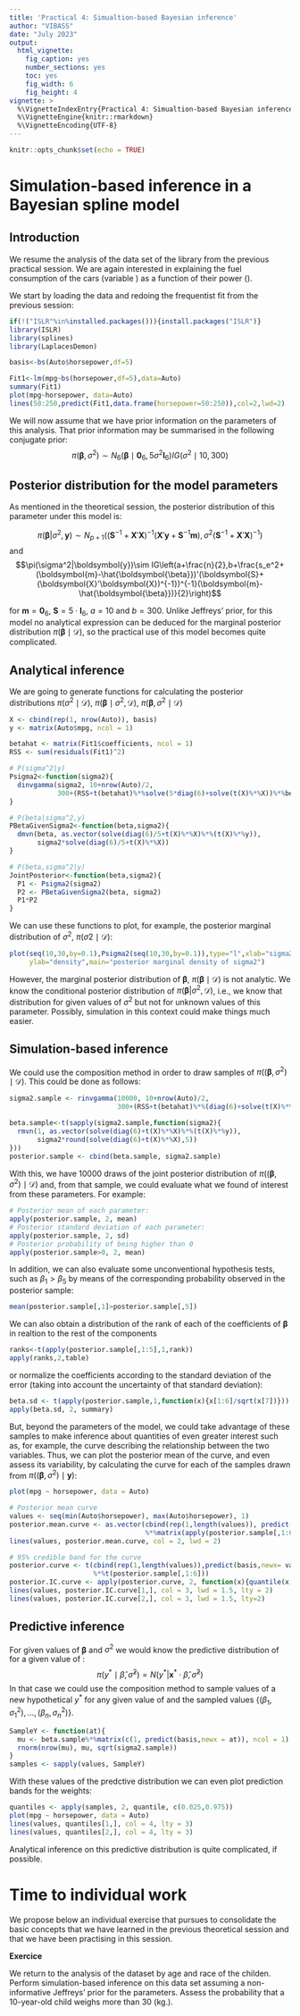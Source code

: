 ---
title: 'Practical 4: Simualtion-based Bayesian inference'
author: "VIBASS"
date: "July 2023"
output:
  html_vignette:
    fig_caption: yes
    number_sections: yes
    toc: yes
    fig_width: 6
    fig_height: 4
vignette: >
  %\VignetteIndexEntry{Practical 4: Simualtion-based Bayesian inference}
  %\VignetteEngine{knitr::rmarkdown}
  %\VignetteEncoding{UTF-8}
---

```{r setup, include=FALSE}
knitr::opts_chunk$set(echo = TRUE)
```

# Simulation-based inference in a Bayesian spline model

## Introduction 

We resume the analysis of the \texttt{Auto} data set of the \texttt{ISLR} library from the previous practical session. We are again interested in explaining the fuel consumption of the cars  (variable \texttt{mpg}) as a function of their power (\texttt{horsepower}).

We start by loading the data and redoing the frequentist fit from the previous session:

```{r}
if(!("ISLR"%in%installed.packages())){install.packages("ISLR")}
library(ISLR)
library(splines)
library(LaplacesDemon)

basis<-bs(Auto$horsepower,df=5)

Fit1<-lm(mpg~bs(horsepower,df=5),data=Auto)
summary(Fit1)
plot(mpg~horsepower, data=Auto)
lines(50:250,predict(Fit1,data.frame(horsepower=50:250)),col=2,lwd=2)
```

We will now assume that we have prior information on the parameters of this analysis. That prior information may be summarised in the following conjugate prior:
$$\pi(\boldsymbol{\beta},\sigma^2)\sim N_6(\boldsymbol{\beta}\mid\mathbf{0}_6,5\sigma^2\mathbf{I}_6)IG(\sigma^2\mid 10,300)$$

## Posterior distribution for the model parameters

As mentioned in the theoretical session, the posterior distribution of this parameter under this model is:

$$\pi(\boldsymbol{\beta}|\sigma^2,\boldsymbol{y})\sim N_{p+1}\left((\boldsymbol{S}^{-1}+\boldsymbol{X}'\boldsymbol{X})^{-1}(\boldsymbol{X}'\boldsymbol{y}+\boldsymbol{S}^{-1}\boldsymbol{m}),\sigma^2(\boldsymbol{S}^{-1}+\boldsymbol{X}'\boldsymbol{X})^{-1}\right)$$
and
$$\pi(\sigma^2|\boldsymbol{y})\sim IG\left(a+\frac{n}{2},b+\frac{s_e^2+(\boldsymbol{m}-\hat{\boldsymbol{\beta}})'(\boldsymbol{S}+(\boldsymbol{X}'\boldsymbol{X})^{-1})^{-1}(\boldsymbol{m}-\hat{\boldsymbol{\beta}})}{2}\right)$$

for $\textbf{m}=\textbf{0}_6$, $\textbf{S}=5\cdot\textbf{I}_6$, $a=10$ and $b=300$. Unlike Jeffreys' prior, for this model no analytical expression can be deduced for the marginal posterior distribution $\pi(\boldsymbol{\beta}\mid\mathcal{D})$, so the practical use of this model becomes quite complicated.

## Analytical inference 

We are going to generate functions for calculating the posterior distributions $\pi(\sigma^2\mid \mathcal{D})$, $\pi(\boldsymbol{\beta}\mid \sigma^2, \mathcal{D})$, $\pi(\boldsymbol{\beta}, \sigma^2 \mid \mathcal{D})$
```{r}
X <- cbind(rep(1, nrow(Auto)), basis)
y <- matrix(Auto$mpg, ncol = 1)

betahat <- matrix(Fit1$coefficients, ncol = 1)
RSS <- sum(residuals(Fit1)^2)

# P(sigma^2|y)
Psigma2<-function(sigma2){
  dinvgamma(sigma2, 10+nrow(Auto)/2, 
            300+(RSS+t(betahat)%*%solve(5*diag(6)+solve(t(X)%*%X))%*%betahat)/2)
}

# P(beta|sigma^2,y)
PBetaGivenSigma2<-function(beta,sigma2){
  dmvn(beta, as.vector(solve(diag(6)/5+t(X)%*%X)%*%(t(X)%*%y)),
       sigma2*solve(diag(6)/5+t(X)%*%X))
}

# P(beta,sigma^2|y)  
JointPosterior<-function(beta,sigma2){
  P1 <- Psigma2(sigma2)
  P2 <- PBetaGivenSigma2(beta, sigma2)
  P1*P2
}
```

We can use these functions to plot, for example, the posterior marginal distribution of $\sigma^2$, $\pi(\sigma2\mid\mathcal{D})$:

```{r}
plot(seq(10,30,by=0.1),Psigma2(seq(10,30,by=0.1)),type="l",xlab="sigma2",
     ylab="density",main="posterior marginal density of sigma2")
```

However, the marginal posterior distribution of $\boldsymbol{\beta}$, $\pi(\boldsymbol{\beta}\mid \mathcal{D})$ is not analytic. We know the conditional posterior distribution of $\pi(\boldsymbol{\beta}|\sigma^2, \mathcal{D})$, i.e., we know that distribution for given values of $\sigma^2$ but not for unknown values of this parameter. Possibly, simulation in this context could make things much easier.

## Simulation-based inference 

We could use the composition method in order to draw samples of $\pi((\boldsymbol{\beta},\sigma^2)\mid \mathcal{D})$. This could be done as follows:

```{r}
sigma2.sample <- rinvgamma(10000, 10+nrow(Auto)/2, 
                           300+(RSS+t(betahat)%*%(diag(6)+solve(t(X)%*%X))%*%betahat)/2)

beta.sample<-t(sapply(sigma2.sample,function(sigma2){
  rmvn(1, as.vector(solve(diag(6)+t(X)%*%X)%*%(t(X)%*%y)),
       sigma2*round(solve(diag(6)+t(X)%*%X),5))
}))
posterior.sample <- cbind(beta.sample, sigma2.sample)
```
With this, we have 10000 draws of the joint posterior distribution of $\pi((\boldsymbol{\beta},\sigma^2)\mid \mathcal{D})$ and, from that sample, we could evaluate what we found of interest from these parameters. For example:

```{r}
# Posterior mean of each parameter:
apply(posterior.sample, 2, mean)
# Posterior standard deviation of each parameter:
apply(posterior.sample, 2, sd)
# Posterior probability of being higher than 0
apply(posterior.sample>0, 2, mean)
```

In addition, we can also evaluate some unconventional hypothesis tests, such as $\beta_1>\beta_5$ by means of the corresponding probability observed in the posterior sample:

```{r}
mean(posterior.sample[,1]>posterior.sample[,5])
```
We can also obtain a distribution of the rank of each of the coefficients of $\boldsymbol{\beta}$ in realtion to the rest of the components
```{r}
ranks<-t(apply(posterior.sample[,1:5],1,rank))
apply(ranks,2,table)
```
or normalize the coefficients according to the standard deviation of the error (taking into account the uncertainty of that standard deviation):
```{r}
beta.sd <- t(apply(posterior.sample,1,function(x){x[1:6]/sqrt(x[7])}))
apply(beta.sd, 2, summary)
```

But, beyond the parameters of the model, we could take advantage of these samples to make inference about quantities of even greater interest such as, for example, the curve describing the relationship between the two variables. Thus, we can plot the posterior mean of the curve, and even assess its variability, by calculating the curve for each of the samples drawn from $\pi((\boldsymbol{\beta},\sigma^2)\mid \textbf{y})$:

```{r}
plot(mpg ~ horsepower, data = Auto)

# Posterior mean curve
values <- seq(min(Auto$horsepower), max(Auto$horsepower), 1)
posterior.mean.curve <- as.vector(cbind(rep(1,length(values)), predict(basis,newx = values)) 
                                  %*%matrix(apply(posterior.sample[,1:6], 2, mean),ncol=1))
lines(values, posterior.mean.curve, col = 2, lwd = 2)

# 95% credible band for the curve
posterior.curve <- t(cbind(rep(1,length(values)),predict(basis,newx= values)) 
                     %*%t(posterior.sample[,1:6]))
posterior.IC.curve <- apply(posterior.curve, 2, function(x){quantile(x, c(0.025,0.975))})
lines(values, posterior.IC.curve[1,], col = 3, lwd = 1.5, lty = 2)
lines(values, posterior.IC.curve[2,], col = 3, lwd = 1.5, lty=2)
```

## Predictive inference
For given values of $\boldsymbol{\beta}$ and $\sigma^2$ we would know the predictive distribution of \texttt{y} for a given value of \texttt{horsepower}:
$$\pi(y^*\mid \hat{\beta},\hat{\sigma}^2)=N(y^*|\textbf{x}^*\cdot\hat{\beta},\hat{\sigma}^2)$$ 
In that case we could use the composition method to sample values of a new hypothetical $y^*$ for any given value of \texttt{horsepower} and the sampled values $\{(\beta_1,\sigma_1^2),\ldots,(\beta_n,\sigma_n^2)\}$.

```{r}
SampleY <- function(at){
  mu <- beta.sample%*%matrix(c(1, predict(basis,newx = at)), ncol = 1)
  rnorm(nrow(mu), mu, sqrt(sigma2.sample))
}
samples <- sapply(values, SampleY)
```

With these values of the predctive distribution we can even plot prediction bands for the weights:
```{r}
quantiles <- apply(samples, 2, quantile, c(0.025,0.975))
plot(mpg ~ horsepower, data = Auto)
lines(values, quantiles[1,], col = 4, lty = 3)
lines(values, quantiles[2,], col = 4, lty = 3)
```

Analytical inference on this predictive distribution is quite complicated, if possible.

# Time to individual work

We propose below an individual exercise that pursues to consolidate the basic concepts that we have learned in the previous theoretical session and that we have been practising in this session. 

**Exercice** 

We return to the analysis of the dataset \texttt{Weights} by age and race of the childen. Perform simulation-based inference on this data set assuming a non-informative Jeffreys' prior for the parameters. Assess the probability that a 10-year-old child weighs more than 30 (kg.).
